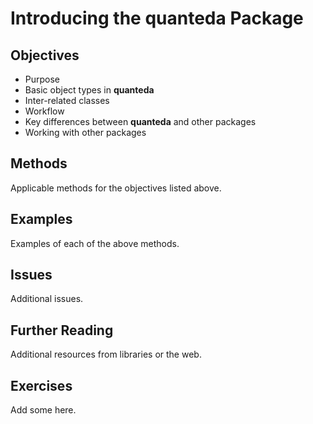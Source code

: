 # Introducing the **quanteda** Package {#sec-quanteda-overview}

## Objectives

-   Purpose
-   Basic object types in **quanteda**
-   Inter-related classes
-   Workflow
-   Key differences between **quanteda** and other packages
-   Working with other packages

## Methods

Applicable methods for the objectives listed above.

## Examples

Examples of each of the above methods.

## Issues

Additional issues.

## Further Reading

Additional resources from libraries or the web.

## Exercises

Add some here.
